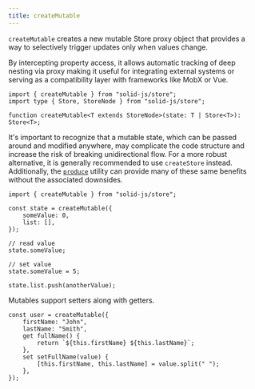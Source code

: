 ```yaml
---
title: createMutable
---
```


`createMutable` creates a new mutable Store proxy object that provides a way to selectively trigger updates only when values change.

By intercepting property access, it allows automatic tracking of deep nesting via proxy making it useful for integrating external systems or serving as a compatibility layer with frameworks like MobX or Vue.

```tsx
import { createMutable } from "solid-js/store";
import type { Store, StoreNode } from "solid-js/store";

function createMutable<T extends StoreNode>(state: T | Store<T>): Store<T>;
```

<Callout>

It's important to recognize that a mutable state, which can be passed around and modified anywhere, may complicate the code structure and increase the risk of breaking unidirectional flow.
For a more robust alternative, it is generally recommended to use `createStore` instead.
Additionally, the [`produce`](/reference/store-utilities/produce) utility can provide many of these same benefits without the associated downsides.

</Callout>

```tsx
import { createMutable } from "solid-js/store";

const state = createMutable({
	someValue: 0,
	list: [],
});

// read value
state.someValue;

// set value
state.someValue = 5;

state.list.push(anotherValue);
```

Mutables support setters along with getters.

```tsx
const user = createMutable({
	firstName: "John",
	lastName: "Smith",
	get fullName() {
		return `${this.firstName} ${this.lastName}`;
	},
	set setFullName(value) {
		[this.firstName, this.lastName] = value.split(" ");
	},
});
```
